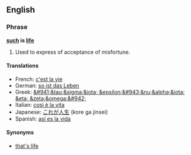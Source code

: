 ==English==

===Phrase===
'''[[such]] is [[life]]'''

#Used to express of acceptance of misfortune.

====Translations====
*French: [[c'est la vie]]
*German: [[so ist das Leben]]
*Greek: [[&#941;&tau;&sigma;&iota; &epsilon;&#943;&nu;&alpha;&iota; &eta; &zeta;&omega;&#942;]]
*Italian: [[così è la vita]]
*Japanese: [[これが人生]] (kore ga jinsei)
*Spanish: [[así es la vida]]

====Synonyms====
*[[that's life]]